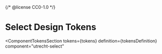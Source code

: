 {/* @license CC0-1.0 */}


<Meta id="html-select--design-tokens" title="HTML Component/Select/Design Tokens" />

# Select Design Tokens

<ComponentTokensSection
  tokens={tokens}
  definition={tokensDefinition}
  component="utrecht-select"
></ComponentTokensSection>
